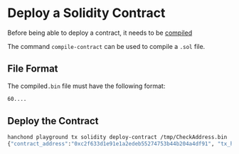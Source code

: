 # Deploy a Solidity Contract

Before being able to deploy a contract, it needs to be [compiled](/hanchond/playground/tx/solidity/compile)

The command `compile-contract` can be used to compile a `.sol` file.

## File Format

The compiled`.bin` file must have the following format:

```sh
60....
```

## Deploy the Contract

```bash
hanchond playground tx solidity deploy-contract /tmp/CheckAddress.bin
{"contract_address":"0xc2f633d1e91e1a2edeb55274753b44b204a4df91", "tx_hash":"0xa0a473953fb8ff88cbd7f63c956992d2621a7fbc47a6ba59427ef8482a0baf9f"}
```
